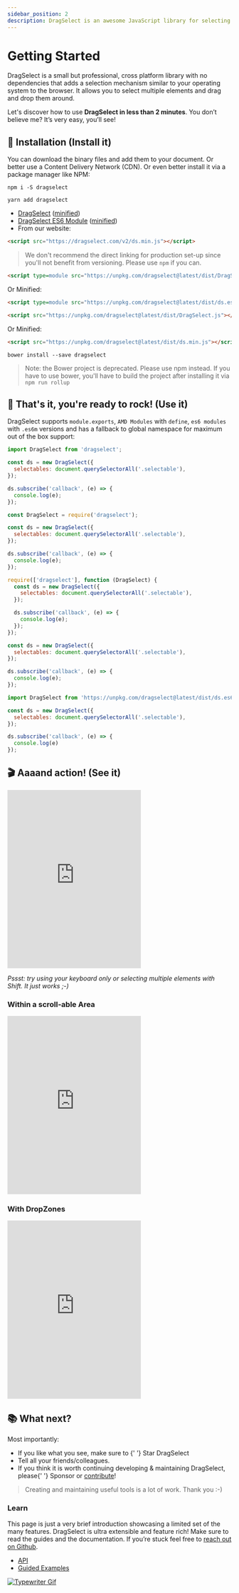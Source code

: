 ```yaml
---
sidebar_position: 2
description: DragSelect is an awesome JavaScript library for selecting multiple elements on the web. This tutorial will show you how to use it.
---
```


# Getting Started

DragSelect is a small but professional, cross platform library with no dependencies that adds a selection mechanism similar to your operating system to the browser. It allows you to select multiple elements and drag and drop them around.  

Let's discover how to use **DragSelect in less than 2 minutes**. You don’t believe me? It’s very easy, you’ll see!

## 🧩 Installation (Install it)

You can download the binary files and add them to your document.
Or better use a Content Delivery Network (CDN).
Or even better install it via a package manager like NPM:

<Tabs>
  <TabItem value="npm" label="NPM" default>

```
npm i -S dragselect
```

  </TabItem>
  <TabItem value="yarn" label="Yarn">

```
yarn add dragselect
```

  </TabItem>
  <TabItem value="download" label="Download">

  - [DragSelect](https://dragselect.com/v2/DragSelect.js) ([minified](https://dragselect.com/v2/ds.min.js))
  - [DragSelect ES6 Module](https://dragselect.com/v2/DragSelect.es6m.js) ([minified](https://dragselect.com/v2/ds.es6m.min.js))
  - From our website:

```html
<script src="https://dragselect.com/v2/ds.min.js"></script>
```
  > We don't recommend the direct linking for production set-up since you'll not benefit from versioning. Please use `npm` if you can.

  </TabItem>
  <TabItem value="cdn" label="CDN">
    <Tabs>
  <TabItem value="modules" label="Modules" default>

```html
<script type=module src="https://unpkg.com/dragselect@latest/dist/DragSelect.es6m.js"></script>
```
Or Minified:
```html
<script type=module src="https://unpkg.com/dragselect@latest/dist/ds.es6m.min.js"></script>
```

  </TabItem>
  <TabItem value="traditional" label="Traditional" default>

```html
<script src="https://unpkg.com/dragselect@latest/dist/DragSelect.js"></script>
```
Or Minified:
```html
<script src="https://unpkg.com/dragselect@latest/dist/ds.min.js"></script>
```

  </TabItem>
    </Tabs>
  </TabItem>
  <TabItem value="bower" label="Bower (deprecated)" default>

```console
bower install --save dragselect
```

  > Note: the Bower project is deprecated. Please use npm instead. If you have to use bower, you'll have to build the project after installing it via `npm run rollup`

  </TabItem>
</Tabs>

## 🎸 That's it, you're ready to rock! (Use it)  

DragSelect supports `module.exports`, `AMD Modules` with `define`, `es6 modules` with `.es6m` versions and has a fallback to global namespace for maximum out of the box support:

<Tabs>
  <TabItem value="es6" label="ES6" default>

```js
import DragSelect from 'dragselect';

const ds = new DragSelect({
  selectables: document.querySelectorAll('.selectable'),
});

ds.subscribe('callback', (e) => {
  console.log(e);
});
```

  </TabItem>
  <TabItem value="commonjs" label="CommonJS">

```js
const DragSelect = require('dragselect');

const ds = new DragSelect({
  selectables: document.querySelectorAll('.selectable'),
});

ds.subscribe('callback', (e) => {
  console.log(e);
});
```

  </TabItem>
  <TabItem value="amd" label="AMD">

```js
require(['dragselect'], function (DragSelect) {
  const ds = new DragSelect({
    selectables: document.querySelectorAll('.selectable'),
  });

  ds.subscribe('callback', (e) => {
    console.log(e);
  });
});
```

  </TabItem>
  <TabItem value="global" label="Global">

```js
const ds = new DragSelect({
  selectables: document.querySelectorAll('.selectable'),
});

ds.subscribe('callback', (e) => {
  console.log(e);
});
```

  </TabItem>
  <TabItem value="cdn" label="From CDN">

```js
import DragSelect from 'https://unpkg.com/dragselect@latest/dist/ds.es6m.min.js'

const ds = new DragSelect({
  selectables: document.querySelectorAll('.selectable'),
});

ds.subscribe('callback', (e) => {
  console.log(e)
});
```

  </TabItem>
</Tabs>

## 🎬 Aaaand action! (See it)

<iframe height="400" style={{ width: '100%' }} scrolling="no" title="DragSelect" src="https://codepen.io/ThibaultJanBeyer/embed/prpwYG?default-tab=result&editable=true&theme-id=dark" frameBorder="no" loading="lazy" allowtransparency="true" allowFullScreen>
  See <a href="https://codepen.io/ThibaultJanBeyer/pen/prpwYG">this Pen about DragSelect</a> on CodePen.
</iframe>

*Pssst: try using your keyboard only or selecting multiple elements with Shift. It just works ;-)*

### Within a scroll-able Area

<iframe height="400" style={{ width: '100%' }} scrolling="no" title="DragSelect with Scrollable AREA" src="https://codepen.io/ThibaultJanBeyer/embed/Nvobgq?default-tab=result&editable=true&theme-id=dark" frameBorder="no" loading="lazy" allowtransparency="true" allowFullScreen>
  See <a href="https://codepen.io/ThibaultJanBeyer/pen/Nvobgq">this Pen about DragSelect</a> on CodePen.
</iframe>

### With DropZones

<iframe height="400" style={{ width: '100%' }} scrolling="no" title="DragSelect with Scrollable AREA" src="https://codepen.io/ThibaultJanBeyer/embed/bGKgVxp?default-tab=result&editable=true&theme-id=dark" frameBorder="no" loading="lazy" allowtransparency="true" allowFullScreen>
  See <a href="https://codepen.io/ThibaultJanBeyer/pen/bGKgVxp">this Pen about DragSelect</a> on CodePen.
</iframe>

## 📚 What next?

Most importantly:

<ul>
<li>If you like what you see, make sure to {' '}
<GitHubButton
  href="https://github.com/ThibaultJanBeyer/DragSelect"
  data-icon="octicon-star"
  data-show-count="true"
  aria-label="Star ThibaultJanBeyer/DragSelect on GitHub"
>
  Star
</GitHubButton> DragSelect</li>
<li>Tell all your friends/colleagues.</li>
<li>If you think it is worth continuing developing & maintaining DragSelect, please{' '}
<GitHubButton
  href="https://github.com/sponsors/ThibaultJanBeyer"
  data-icon="octicon-heart"
  aria-label="Sponsor @ThibaultJanBeyer on GitHub"
>
  Sponsor
</GitHubButton> or <a href="https://github.com/ThibaultJanBeyer/DragSelect/blob/master/CONTRIBUTING.md">contribute</a>!
</li>
</ul>

> Creating and maintaining useful tools is a lot of work. Thank you :-)

### Learn
This page is just a very brief introduction showcasing a limited set of the many features. 
DragSelect is ultra extensible and feature rich!
Make sure to read the guides and the documentation. If you’re stuck feel free to [reach out on Github](https://github.com/ThibaultJanBeyer/DragSelect).

- [API](/docs/category/API)
- [Guided Examples](/docs/category/guided-examples)

[![Typewriter Gif](/img/typewriter.gif)](https://thibaultjanbeyer.com/)
